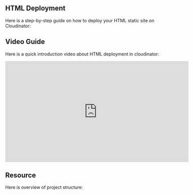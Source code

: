 
## <span className="text-purple-700 font-bold">HTML Deployment</span>

Here is a step-by-step guide on how to deploy your HTML static site on Cloudinator: 

<HTMLDeployGuide />

## <span className="text-purple-700 font-bold">Video Guide</span>

Here is a quick introduction video about HTML deployment in cloudinator:

<div style={{ display: 'flex', justifyContent: 'center', margin: '20px 0' }}>
  <iframe
    width="580"
    height="320"
    src="https://www.youtube.com/embed/PY-U1k98bS8?si=3krRKEkq_ChTI8XI"
    frameBorder="0"
    allow="accelerometer; autoplay; clipboard-write; encrypted-media; gyroscope; picture-in-picture"
    allowFullScreen
    style={{ border: '1px solid #ccc', borderRadius: '8px' }}
  ></iframe>
</div>

## <span className="text-purple-700 font-bold">Resource</span>

Here is overview of project structure:

<div className="p-4">
  <StaticGitHubLink 
    repoUrl="https://github.com/VathanakSol/basic-html.git" 
    repoName="basic-html"
  />
</div>





